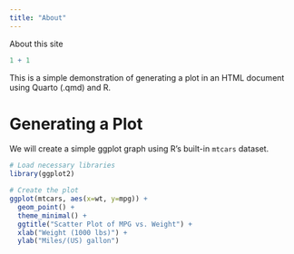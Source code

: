 ```yaml
---
title: "About"
---
```


About this site

```r
1 + 1
```

This is a simple demonstration of generating a plot in an HTML document using Quarto (.qmd) and R.

# Generating a Plot

We will create a simple ggplot graph using R's built-in `mtcars` dataset.

```r
# Load necessary libraries
library(ggplot2)

# Create the plot
ggplot(mtcars, aes(x=wt, y=mpg)) +
  geom_point() +
  theme_minimal() +
  ggtitle("Scatter Plot of MPG vs. Weight") +
  xlab("Weight (1000 lbs)") +
  ylab("Miles/(US) gallon")
```

